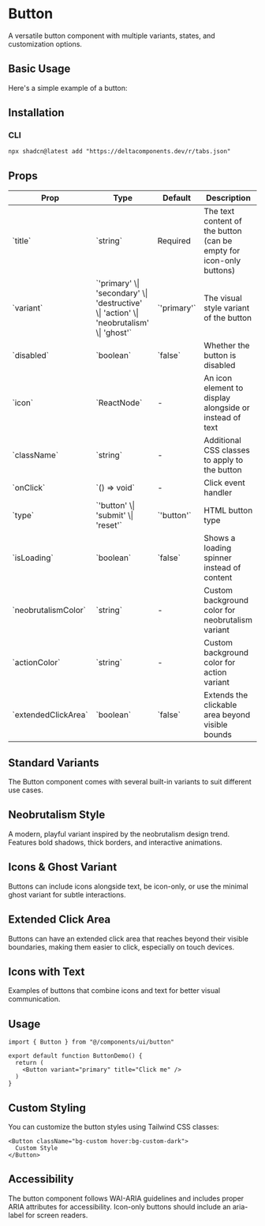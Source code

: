 # Button

A versatile button component with multiple variants, states, and customization options.

## Basic Usage

Here's a simple example of a button:

<ComponentTabs name="button-basic" />

## Installation

### CLI

```shell
npx shadcn@latest add "https://deltacomponents.dev/r/tabs.json"
```

## Props

<div className="my-6 w-full overflow-y-auto">
  <table className="w-full">
    <thead>
      <tr className="m-0 border-t p-0 even:bg-muted">
        <th className="border px-4 py-2 text-left font-bold">Prop</th>
        <th className="border px-4 py-2 text-left font-bold">Type</th>
        <th className="border px-4 py-2 text-left font-bold">Default</th>
        <th className="border px-4 py-2 text-left font-bold">Description</th>
      </tr>
    </thead>
    <tbody>
      <tr className="m-0 border-t p-0 even:bg-muted">
        <td className="border px-4 py-2 text-left">`title`</td>
        <td className="border px-4 py-2 text-left">`string`</td>
        <td className="border px-4 py-2 text-left">Required</td>
        <td className="border px-4 py-2 text-left">The text content of the button (can be empty for icon-only buttons)</td>
      </tr>
      <tr className="m-0 border-t p-0 even:bg-muted">
        <td className="border px-4 py-2 text-left">`variant`</td>
        <td className="border px-4 py-2 text-left">`'primary' \| 'secondary' \| 'destructive' \| 'action' \| 'neobrutalism' \| 'ghost'`</td>
        <td className="border px-4 py-2 text-left">`'primary'`</td>
        <td className="border px-4 py-2 text-left">The visual style variant of the button</td>
      </tr>
      <tr className="m-0 border-t p-0 even:bg-muted">
        <td className="border px-4 py-2 text-left">`disabled`</td>
        <td className="border px-4 py-2 text-left">`boolean`</td>
        <td className="border px-4 py-2 text-left">`false`</td>
        <td className="border px-4 py-2 text-left">Whether the button is disabled</td>
      </tr>
      <tr className="m-0 border-t p-0 even:bg-muted">
        <td className="border px-4 py-2 text-left">`icon`</td>
        <td className="border px-4 py-2 text-left">`ReactNode`</td>
        <td className="border px-4 py-2 text-left">-</td>
        <td className="border px-4 py-2 text-left">An icon element to display alongside or instead of text</td>
      </tr>
      <tr className="m-0 border-t p-0 even:bg-muted">
        <td className="border px-4 py-2 text-left">`className`</td>
        <td className="border px-4 py-2 text-left">`string`</td>
        <td className="border px-4 py-2 text-left">-</td>
        <td className="border px-4 py-2 text-left">Additional CSS classes to apply to the button</td>
      </tr>
      <tr className="m-0 border-t p-0 even:bg-muted">
        <td className="border px-4 py-2 text-left">`onClick`</td>
        <td className="border px-4 py-2 text-left">`() => void`</td>
        <td className="border px-4 py-2 text-left">-</td>
        <td className="border px-4 py-2 text-left">Click event handler</td>
      </tr>
      <tr className="m-0 border-t p-0 even:bg-muted">
        <td className="border px-4 py-2 text-left">`type`</td>
        <td className="border px-4 py-2 text-left">`'button' \| 'submit' \| 'reset'`</td>
        <td className="border px-4 py-2 text-left">`'button'`</td>
        <td className="border px-4 py-2 text-left">HTML button type</td>
      </tr>
      <tr className="m-0 border-t p-0 even:bg-muted">
        <td className="border px-4 py-2 text-left">`isLoading`</td>
        <td className="border px-4 py-2 text-left">`boolean`</td>
        <td className="border px-4 py-2 text-left">`false`</td>
        <td className="border px-4 py-2 text-left">Shows a loading spinner instead of content</td>
      </tr>
      <tr className="m-0 border-t p-0 even:bg-muted">
        <td className="border px-4 py-2 text-left">`neobrutalismColor`</td>
        <td className="border px-4 py-2 text-left">`string`</td>
        <td className="border px-4 py-2 text-left">-</td>
        <td className="border px-4 py-2 text-left">Custom background color for neobrutalism variant</td>
      </tr>
      <tr className="m-0 border-t p-0 even:bg-muted">
        <td className="border px-4 py-2 text-left">`actionColor`</td>
        <td className="border px-4 py-2 text-left">`string`</td>
        <td className="border px-4 py-2 text-left">-</td>
        <td className="border px-4 py-2 text-left">Custom background color for action variant</td>
      </tr>
      <tr className="m-0 border-t p-0 even:bg-muted">
        <td className="border px-4 py-2 text-left">`extendedClickArea`</td>
        <td className="border px-4 py-2 text-left">`boolean`</td>
        <td className="border px-4 py-2 text-left">`false`</td>
        <td className="border px-4 py-2 text-left">Extends the clickable area beyond visible bounds</td>
      </tr>
    </tbody>
  </table>
</div>

## Standard Variants

The Button component comes with several built-in variants to suit different use cases.

<ComponentTabs name="button-variants" />

## Neobrutalism Style

A modern, playful variant inspired by the neobrutalism design trend. Features bold shadows, thick borders, and interactive animations.

<ComponentTabs name="button-neobrutalism" />

## Icons & Ghost Variant

Buttons can include icons alongside text, be icon-only, or use the minimal ghost variant for subtle interactions.

<ComponentTabs name="button-icon-only" />

## Extended Click Area

Buttons can have an extended click area that reaches beyond their visible boundaries, making them easier to click, especially on touch devices.

<ComponentTabs name="button-extended-click" />

## Icons with Text

Examples of buttons that combine icons and text for better visual communication.

<ComponentTabs name="button-icons" />

## Usage

```tsx
import { Button } from "@/components/ui/button"

export default function ButtonDemo() {
  return (
    <Button variant="primary" title="Click me" />
  )
}
```

## Custom Styling

You can customize the button styles using Tailwind CSS classes:

```tsx
<Button className="bg-custom hover:bg-custom-dark">
  Custom Style
</Button>
```

## Accessibility

The button component follows WAI-ARIA guidelines and includes proper ARIA attributes for accessibility. Icon-only buttons should include an aria-label for screen readers. 